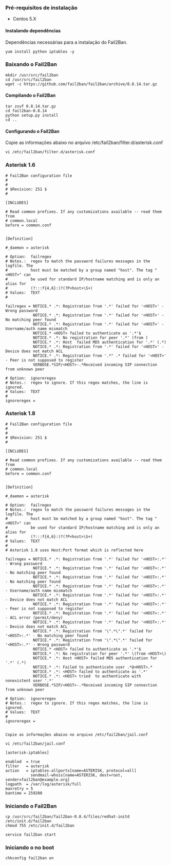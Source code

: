 ===Pré-requisitos de instalação===

* Centos 5.X<br>

====Instalando dependências====

Dependências necessárias para a instalação do Fail2Ban.

<pre>
yum install python iptables -y
</pre>

===Baixando o Fail2Ban===

<pre>
mkdir /usr/src/fail2ban
cd /usr/src/fail2ban
wget -c https://github.com/fail2ban/fail2ban/archive/0.8.14.tar.gz
</pre>

====Compilando o Fail2Ban====
<pre>
tar zxvf 0.8.14.tar.gz
cd fail2ban-0.8.14
python setup.py install
cd ..
</pre>

====Configurando o Fail2Ban====

Copie as informações abaixo no arquivo /etc/fail2ban/filter.d/asterisk.conf

<pre>
vi /etc/fail2ban/filter.d/asterisk.conf
</pre>

===Asterisk 1.6===

<pre>
# Fail2Ban configuration file
#
#
# $Revision: 251 $
#

[INCLUDES]

# Read common prefixes. If any customizations available -- read them from
# common.local
before = common.conf


[Definition]

#_daemon = asterisk

# Option:  failregex
# Notes.:  regex to match the password failures messages in the logfile. The
#          host must be matched by a group named "host". The tag "<HOST>" can
#          be used for standard IP/hostname matching and is only an alias for
#          (?:::f{4,6}:)?(?P<host>\S+)
# Values:  TEXT
#

failregex = NOTICE.* .*: Registration from '.*' failed for '<HOST>' - Wrong password
            NOTICE.* .*: Registration from '.*' failed for '<HOST>' - No matching peer found
            NOTICE.* .*: Registration from '.*' failed for '<HOST>' - Username/auth name mismatch
            NOTICE.* <HOST> failed to authenticate as '.*'$
            NOTICE.* .*: No registration for peer '.*' (from )
            NOTICE.* .*: Host  failed MD5 authentication for '.*' (.*)
            NOTICE.* .*: Registration from '.*' failed for '<HOST>' - Device does not match ACL
            NOTICE.* .*: Registration from '.*" .* failed for '<HOST>' - Peer is not supposed to register
            VERBOSE.*SIP/<HOST>-.*Received incoming SIP connection from unknown peer
   
# Option:  ignoreregex
# Notes.:  regex to ignore. If this regex matches, the line is ignored.
# Values:  TEXT
#
ignoreregex =
</pre>


===Asterisk 1.8===
<pre>
# Fail2Ban configuration file
#
#
# $Revision: 251 $
#

[INCLUDES]

# Read common prefixes. If any customizations available -- read them from
# common.local
before = common.conf


[Definition]

#_daemon = asterisk

# Option:  failregex
# Notes.:  regex to match the password failures messages in the logfile. The
#          host must be matched by a group named "host". The tag "<HOST>" can
#          be used for standard IP/hostname matching and is only an alias for
#          (?:::f{4,6}:)?(?P<host>\S+)
# Values:  TEXT
#
# Asterisk 1.8 uses Host:Port format which is reflected here

failregex = NOTICE.* .*: Registration from '.*' failed for '<HOST>:.*' - Wrong password
            NOTICE.* .*: Registration from '.*' failed for '<HOST>:.*' - No matching peer found
            NOTICE.* .*: Registration from '.*' failed for '<HOST>:.*' - No matching peer found
            NOTICE.* .*: Registration from '.*' failed for '<HOST>:.*' - Username/auth name mismatch
            NOTICE.* .*: Registration from '.*' failed for '<HOST>:.*' - Device does not match ACL
            NOTICE.* .*: Registration from '.*' failed for '<HOST>:.*' - Peer is not supposed to register
            NOTICE.* .*: Registration from '.*' failed for '<HOST>:.*' - ACL error (permit/deny)
            NOTICE.* .*: Registration from '.*' failed for '<HOST>:.*' - Device does not match ACL
            NOTICE.* .*: Registration from '\".*\".*' failed for '<HOST>:.*' - No matching peer found
            NOTICE.* .*: Registration from '\".*\".*' failed for '<HOST>:.*' - Wrong password
            NOTICE.* <HOST> failed to authenticate as '.*'$
            NOTICE.* .*: No registration for peer '.*' \(from <HOST>\)
            NOTICE.* .*: Host <HOST> failed MD5 authentication for '.*' (.*)
            NOTICE.* .*: Failed to authenticate user .*@<HOST>.*
            NOTICE.* .*: <HOST> failed to authenticate as '.*'
            NOTICE.* .*: <HOST> tried  to authenticate with nonexistent user '.*'
            VERBOSE.*SIP/<HOST>-.*Received incoming SIP connection from unknown peer
   
# Option:  ignoreregex
# Notes.:  regex to ignore. If this regex matches, the line is ignored.
# Values:  TEXT
#
ignoreregex =
</pre>

<pre>

Copie as informações abaixo no arquivo /etc/fail2ban/jail.conf
</pre>
<pre>
vi /etc/fail2ban/jail.conf
</pre>

<pre>
[asterisk-iptables]

enabled  = true
filter   = asterisk
action   = iptables-allports[name=ASTERISK, protocol=all]
           sendmail-whois[name=ASTERISK, dest=root, sender=fail2ban@example.org]
logpath  = /var/log/asterisk/full
maxretry = 5
bantime = 259200
</pre>

===Iniciando o Fail2Ban===

<pre>
cp /usr/src/fail2ban/fail2ban-0.8.4/files/redhat-initd /etc/init.d/fail2ban
chmod 755 /etc/init.d/fail2ban
</pre>

<pre>
service fail2ban start
</pre>

===Iniciando o no boot===

<pre>
chkconfig fail2ban on
</pre>